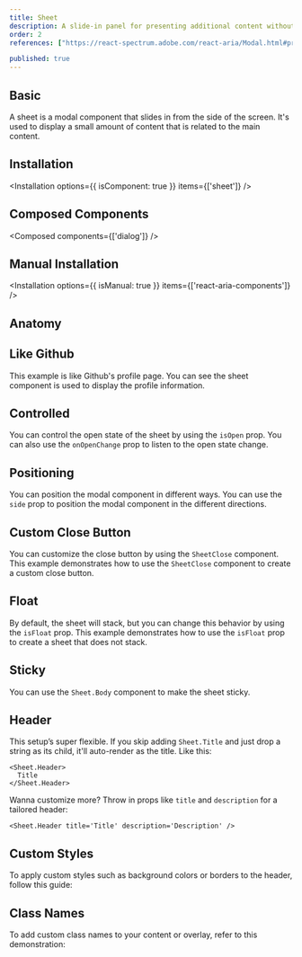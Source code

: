 ```yaml
---
title: Sheet
description: A slide-in panel for presenting additional content without disrupting the main screen.
order: 2
references: ["https://react-spectrum.adobe.com/react-aria/Modal.html#props"]

published: true
---
```


## Basic
A sheet is a modal component that slides in from the side of the screen. It's used to display a small amount of content that is related to the main content.
<How toUse="overlays/sheet/sheet-demo" />

## Installation
<Installation options={{ isComponent: true }} items={['sheet']} />

## Composed Components
<Composed components={['dialog']} />

## Manual Installation

<Installation options={{ isManual: true }} items={['react-aria-components']} />

<SourceCode toShow='sheet' />

## Anatomy
<Anatomy show='sheet-anatomy'/>


## Like Github
This example is like Github's profile page. You can see the sheet component is used to display the profile information.

<How toUse="overlays/sheet/sheet-menu-demo" />

## Controlled
You can control the open state of the sheet by using the `isOpen` prop. You can also use the `onOpenChange` prop to listen to the open state change.
<How toUse="overlays/sheet/sheet-controlled-demo" />

## Positioning
You can position the modal component in different ways. You can use the `side` prop to position the modal component in the different directions.

<How toUse="overlays/sheet/sheet-position-demo" />

## Custom Close Button
You can customize the close button by using the `SheetClose` component. This example demonstrates how to use the `SheetClose` component to create a custom close button.

<How toUse="overlays/sheet/sheet-custom-close-demo" />

## Float
By default, the sheet will stack, but you can change this behavior by using the `isFloat` prop. This example demonstrates how to use the `isFloat` prop to create a sheet that does not stack.
<How toUse="overlays/sheet/sheet-float-demo" />

## Sticky
You can use the `Sheet.Body` component to make the sheet sticky.
<How toUse="overlays/sheet/sheet-sticky-demo" />

## Header
This setup’s super flexible. If you skip adding `Sheet.Title` and just drop a string as its child, it'll auto-render as the title. Like this:
```
<Sheet.Header>
  Title
</Sheet.Header>
```
Wanna customize more? Throw in props like `title` and `description` for a tailored header:
```
<Sheet.Header title='Title' description='Description' />
```

## Custom Styles
To apply custom styles such as background colors or borders to the header, follow this guide:
<How toUse="overlays/sheet/sheet-custom-style-demo" />

## Class Names
To add custom class names to your content or overlay, refer to this demonstration:
<How toUse="overlays/sheet/sheet-classnames-demo" />
